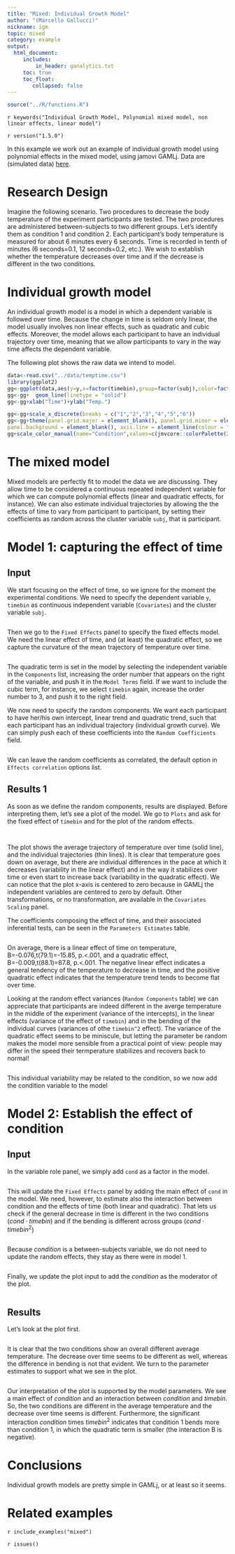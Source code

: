 ```yaml
---
title: "Mixed: Individual Growth Model"
author: "(Marcello Gallucci)"
nickname: igm
topic: mixed
category: example
output: 
  html_document:
     includes:
         in_header: ganalytics.txt
     toc: true
     toc_float:
        collapsed: false
---
```


```r
source("../R/functions.R")
```


`r keywords("Individual Growth Model, Polynomial mixed model, non linear effects, linear model")`

`r version("1.5.0")`

In this example we work out an example of individual growth model using polynomial effects in the mixed model, using jamovi GAMLj. Data are (simulated data) [here](https://github.com/mcfanda/gamlj/data/tempdata.csv). 

# Research Design

Imagine the following scenario. Two procedures to decrease the body temperature of the experiment participants are tested.  The two procedures are administered between-subjects to two different groups. Let's identify them as condition 1 and condition 2. Each participant's body temperature is measured for about 6 minutes every 6 seconds. Time is recorded in tenth of minutes (6 seconds=0.1, 12 seconds=0.2, etc.). We wish to establish whether the temperature decreases over time and if the decrease is different in the two conditions.

# Individual growth model

An individual growth model is a model in which a dependent variable is followed over time. Because the change in time is seldom only linear, the model usually involves non linear effects, such as quadratic and cubic effects. Moreover, the model allows each participant to have an individual trajectory over time, meaning that we allow participants to vary in the way time affects the dependent variable. 

The following plot shows the raw data we intend to model.

```r
data<-read.csv("../data/temptime.csv")
library(ggplot2)
gg<-ggplot(data,aes(y=y,x=factor(timebin),group=factor(subj),color=factor(cond)))
gg<-gg+  geom_line(linetype = "solid")
gg<-gg+xlab("Time")+ylab("Temp.")

gg<-gg+scale_x_discrete(breaks = c("1","2","3","4","5","6"))
gg<-gg+theme(panel.grid.major = element_blank(), panel.grid.minor = element_blank(),
panel.background = element_blank(), axis.line = element_line(colour = "black"))
gg+scale_color_manual(name="Condition",values=c(jmvcore::colorPalette(2, "jmv", 'color')))

```

# The mixed model

Mixed models are perfectly fit to model the data we are discussing. They allow time to be considered a continuous repeated independent variable for which we can compute polynomial effects (linear and quadratic effects, for instance). We can also estimate individual trajectories by allowing the the effects of time to vary from participant to participant, by setting their coefficients as random across the cluster variable `subj`, that is participant.   

# Model 1: capturing the effect of time

## Input 
We start focusing on the effect of time, so we ignore for the moment the experimental conditions. We need to specify the dependent variable `y`, `timebin` as continuous independent variable (`Covariates`) and the cluster variable `subj`.

<img src="examples/mixed4/variables1.png" class="img-responsive" alt="">

Then we go to the `Fixed Effects` panel to specify the fixed effects model. We need the linear effect of time, and (at least) the quadratic effect, so we capture the curvature of the mean trajectory of temperature over time. 

<img src="examples/mixed4/fixed1.png" class="img-responsive" alt="">

The quadratic term is set in the model by selecting the independent variable in the `Components` list, increasing the order number that appears on the right of the variable, and push it in the `Model Terms` field. If we want to include the cubic term, for instance, we select `timebin` again, increase the order number to 3, and push it to the right field. 

We now need to specify the random components. We want each participant to have her/his own intercept, linear trend and quadratic trend, such that each participant has an individual trajectory (individual growth curve). We can simply push each of these coefficients into the `Random Coefficients` field.

<img src="examples/mixed4/random1.png" class="img-responsive" alt="">

We can leave the random coefficients as correlated, the default option in `Effects correlation` options list.

## Results 1

As soon as we define the random components, results are displayed. Before interpreting them, let's see a plot of the model. We go to `Plots` and ask for the fixed effect of `timebin` and for the plot of the random effects.

<img src="examples/mixed4/plotInput1.png" class="img-responsive" alt="">

<img src="examples/mixed4/plot1.png" class="img-responsive" alt="">

The plot shows the average trajectory of temperature over time (solid line), and the individual trajectories (thin lines). It is clear that temperature goes down on average, but there are individual differences in the pace at which it decreases (variability in the linear effect) and in the way it stabilizes over time or even start to increase back (variability in the quadratic effect). We can notice that the plot x-axis is centered to zero because in GAMLj the independent variables are centered to zero by default. Other transformations, or no transformation, are available in the `Covariates Scaling` panel.


The coefficients composing the effect of time, and their associated inferential tests, can be seen in the `Parameters Estimates` table.

<img src="examples/mixed4/params1.png" class="img-responsive" alt="">

On average, there is a linear effect of time on temperature, B=-0.076,t(79.1)=-15.85, p.<.001, and a quadratic effect, B=-0.009,t(88.1)=87.8, p.<.001. The negative linear effect indicates a general tendency of the temperature to decrease in time, and the positive quadratic effect indicates that the temperature trend tends to become flat over time. 

Looking at the random effect variances (`Random Components` table) we can appreciate that participants are indeed different in the averge temperature in the middle of the experiment (variance of the intercepts), in the linear effects (variance of the effect of `timebin`) and in the bending of the individual curves (variances of othe `timebin^2` effect). The variance of the quadratic effect seems to be miniscule, but letting the parameter be random makes the model more sensible from a practical point of view: people may differ in the speed their termperature stabilizes and recovers back to normal!

<img src="examples/mixed4/variances1.png" class="img-responsive" alt="">



This individual variability may be related to the condition, so we now add the condition variable to the model

# Model 2: Establish the effect of condition

## Input 

In the variable role panel, we simply add `cond` as a factor in the model.

<img src="examples/mixed4/variables2.png" class="img-responsive" alt="">

This will update the `Fixed Effects` panel by adding the main effect of `cond` in the model. We need, however, to estimate also the interaction between condition and the effects of time (both linear and quadratic). That lets us check if the general decrease in time is different in the two conditions ($cond \cdot timebin$) and if the bending is different across groups ($cond \cdot timebin^2$)

<img src="examples/mixed4/model2.png" class="img-responsive" alt="">

Because _condition_ is a between-subjects variable, we do not need to update the random effects, they stay as there were in model 1.

<img src="examples/mixed4/random2.png" class="img-responsive" alt="">

Finally, we update the plot input to add the _condition_ as the moderator of the plot.

<img src="examples/mixed4/plotInput2.png" class="img-responsive" alt="">

## Results

Let's look at the plot first. 

<img src="examples/mixed4/plot2.png" class="img-responsive" alt="">

It is clear that the two conditions show an overall different average temperature. The decrease over time seems to be different as well, whereas the difference in bending is not that evident. We turn to the parameter estimates to support what we see in the plot.

<img src="examples/mixed4/params2.png" class="img-responsive" alt="">

Our interpretation of the plot is supported by the model parameters. We see a main effect of _condition_ and an interaction between _condition_ and _timebin_. So, the two conditions are different in the average temperature and the decrease over time seems is different. Furthermore, the significant interaction  _condition_ times $timebin^2$ indicates that condition 1 bends more than condition 1, in which the quadratic term is smaller (the interaction B is negative).

# Conclusions

Individual growth models are pretty simple in GAMLj, or at least so it seems.






# Related examples
`r include_examples("mixed")`

`r issues()`